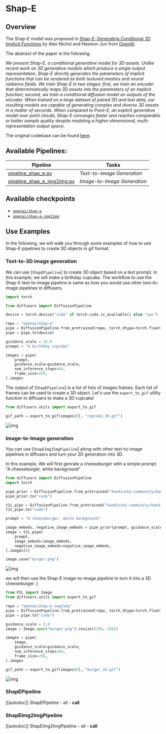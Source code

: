 <!--Copyright 2023 The HuggingFace Team. All rights reserved.
Licensed under the Apache License, Version 2.0 (the "License"); you may not use this file except in compliance with
the License. You may obtain a copy of the License at
http://www.apache.org/licenses/LICENSE-2.0
Unless required by applicable law or agreed to in writing, software distributed under the License is distributed on
an "AS IS" BASIS, WITHOUT WARRANTIES OR CONDITIONS OF ANY KIND, either express or implied. See the License for the
specific language governing permissions and limitations under the License.
-->

# Shap-E

## Overview


The Shap-E model was proposed in [Shap-E: Generating Conditional 3D Implicit Functions](https://arxiv.org/abs/2305.02463) by Alex Nichol and Heewon Jun from [OpenAI](https://github.com/openai). 

The abstract of the paper is the following:

*We present Shap-E, a conditional generative model for 3D assets. Unlike recent work on 3D generative models which produce a single output representation, Shap-E directly generates the parameters of implicit functions that can be rendered as both textured meshes and neural radiance fields. We train Shap-E in two stages: first, we train an encoder that deterministically maps 3D assets into the parameters of an implicit function; second, we train a conditional diffusion model on outputs of the encoder. When trained on a large dataset of paired 3D and text data, our resulting models are capable of generating complex and diverse 3D assets in a matter of seconds. When compared to Point-E, an explicit generative model over point clouds, Shap-E converges faster and reaches comparable or better sample quality despite modeling a higher-dimensional, multi-representation output space.*

The original codebase can be found [here](https://github.com/openai/shap-e).

## Available Pipelines:

| Pipeline | Tasks |
|---|---|
| [pipeline_shap_e.py](https://github.com/huggingface/diffusers/blob/main/src/diffusers/pipelines/shap_e/pipeline_shap_e.py) | *Text-to-Image Generation* | 
| [pipeline_shap_e_img2img.py](https://github.com/huggingface/diffusers/blob/main/src/diffusers/pipelines/shap_e/pipeline_shap_e_img2img.py) | *Image-to-Image Generation* |

## Available checkpoints 

* [`openai/shap-e`](https://huggingface.co/openai/shap-e)
* [`openai/shap-e-img2img`](https://huggingface.co/openai/shap-e-img2img)

## Use Examples

In the following, we will walk you through some examples of how to use Shap-E pipelines to create 3D objects in gif format.

### Text-to-3D image generation 

We can use [`ShapEPipeline`] to create 3D object based on a text prompt. In this example, we will make a birthday cupcake. The workflow to use the Shap-E text-to-image pipeline is same as how you would use other text-to-image pipelines in diffusers.

```python
import torch

from diffusers import DiffusionPipeline

device = torch.device("cuda" if torch.cuda.is_available() else "cpu")

repo = "openai/shap-e"
pipe = DiffusionPipeline.from_pretrained(repo, torch_dtype=torch.float16)
pipe = pipe.to(device)

guidance_scale = 15.0
prompt = "A birthday cupcake"

images = pipe(
    prompt,
    guidance_scale=guidance_scale,
    num_inference_steps=64,
    frame_size=256,
).images
```

The output of [`ShapEPipeline`] is a list of lists of images frames. Each list of frames can be used to create a 3D object. Let's use the `export_to_gif` utility function in diffusers to make a 3D cupcake!

```python
from diffusers.utils import export_to_gif

gif_path = export_to_gif(images[0], "cupcake_3d.gif")
```

![img](https://huggingface.co/datasets/hf-internal-testing/diffusers-images/resolve/main/shap_e/cake_out.gif)


### Image-to-Image generation

You can use [`ShapEImg2ImgPipeline`] along with other text-to-image pipelines in diffusers and turn your 2D generation into 3D. 

In this example, We will first genrate a cheeseburger with a simple prompt "A cheeseburger, white background" 

```python
from diffusers import DiffusionPipeline
import torch

pipe_prior = DiffusionPipeline.from_pretrained("kandinsky-community/kandinsky-2-1-prior", torch_dtype=torch.float16)
pipe_prior.to("cuda")

t2i_pipe = DiffusionPipeline.from_pretrained("kandinsky-community/kandinsky-2-1", torch_dtype=torch.float16)
t2i_pipe.to("cuda")

prompt = "A cheeseburger, white background"

image_embeds, negative_image_embeds = pipe_prior(prompt, guidance_scale=1.0).to_tuple()
image = t2i_pipe(
    prompt,
    image_embeds=image_embeds,
    negative_image_embeds=negative_image_embeds,
).images[0]

image.save("burger.png")
```

![img](https://huggingface.co/datasets/hf-internal-testing/diffusers-images/resolve/main/shap_e/burger_in.png)

we will then use the Shap-E image-to-image pipeline to turn it into a 3D cheeseburger :)

```python
from PIL import Image
from diffusers.utils import export_to_gif

repo = "openai/shap-e-img2img"
pipe = DiffusionPipeline.from_pretrained(repo, torch_dtype=torch.float16)
pipe = pipe.to("cuda")

guidance_scale = 3.0
image = Image.open("burger.png").resize((256, 256))

images = pipe(
    image,
    guidance_scale=guidance_scale,
    num_inference_steps=64,
    frame_size=256,
).images

gif_path = export_to_gif(images[0], "burger_3d.gif")
```
![img](https://huggingface.co/datasets/hf-internal-testing/diffusers-images/resolve/main/shap_e/burger_out.gif)

### ShapEPipeline
[[autodoc]] ShapEPipeline
	- all
	- __call__

### ShapEImg2ImgPipeline
[[autodoc]] ShapEImg2ImgPipeline
	- all
	- __call__